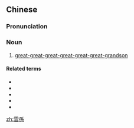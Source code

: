 {{also|云孙}}
==Chinese==
{{zh-forms|s=云孙}}

===Pronunciation===
{{zh-pron
|m=yúnsūn
|c=wan4 syun1
|cat=n
}}

===Noun===
{{zh-noun}}

# {{lb|zh|literary}} [[great-great-great-great-great-great-grandson]] {{gloss|in a male lineage}}

====Related terms====
* {{zh-l|曾孫}}
* {{zh-l|玄孫}}
* {{zh-l|來孫}}
* {{zh-l|晜孫}}
* {{zh-l|耳孫}}

[[zh:雲孫]]